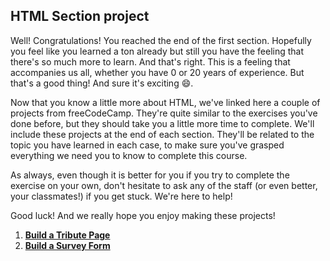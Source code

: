 ## HTML Section project

Well! Congratulations! You reached the end of the first section. Hopefully you feel like you learned a ton already but still you have the feeling that there's so much more to learn. And that's right. This is a feeling that accompanies us all, whether you have 0 or 20 years of experience. But that's a good thing! And sure it's exciting 😄.

Now that you know a little more about HTML, we've linked here a couple of projects from freeCodeCamp. They're quite similar to the exercises you've done before, but they should take you a little more time to complete. We'll include these projects at the end of each section. They'll be related to the topic you have learned in each case, to make sure you've grasped everything we need you to know to complete this course.

As always, even though it is better for you if you try to complete the exercise on your own, don't hesitate to ask any of the staff (or even better, your classmates!) if you get stuck. We're here to help!

Good luck! And we really hope you enjoy making these projects!

1. **[Build a Tribute Page](https://www.freecodecamp.org/learn/responsive-web-design/responsive-web-design-projects/build-a-tribute-page)**
2. **[Build a Survey Form](https://www.freecodecamp.org/learn/responsive-web-design/responsive-web-design-projects/build-a-survey-form)**